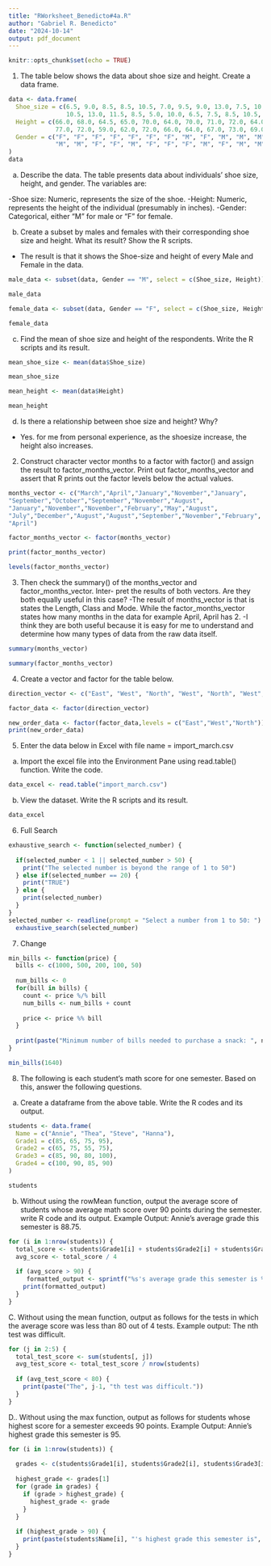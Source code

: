 ```yaml
---
title: "RWorksheet_Benedicto#4a.R"
author: "Gabriel R. Benedicto"
date: "2024-10-14"
output: pdf_document
---
```


```r
knitr::opts_chunk$set(echo = TRUE)
```

1. The table below shows the data about shoe size and height. Create a data frame.
```r
data <- data.frame(
  Shoe_size = c(6.5, 9.0, 8.5, 8.5, 10.5, 7.0, 9.5, 9.0, 13.0, 7.5, 10.5, 8.5, 12.0, 
                10.5, 13.0, 11.5, 8.5, 5.0, 10.0, 6.5, 7.5, 8.5, 10.5, 8.5, 10.5, 11.0, 9.0),
  Height = c(66.0, 68.0, 64.5, 65.0, 70.0, 64.0, 70.0, 71.0, 72.0, 64.0, 74.5, 71.0, 71.0, 
             77.0, 72.0, 59.0, 62.0, 72.0, 66.0, 64.0, 67.0, 73.0, 69.0, 72.0, 70.0, 69.0, 70.0),
  Gender = c("F", "F", "F", "F", "F", "F", "F", "M", "F", "M", "M", "M", "M", 
             "M", "M", "F", "F", "M", "F", "F", "F", "M", "F", "M", "M", "M", "M")
)
data

```
a. Describe the data.
The table presents data about individuals' shoe size, height, and gender. The variables are:

-Shoe size: Numeric, represents the size of the shoe.
-Height: Numeric, represents the height of the individual (presumably in inches).
-Gender: Categorical, either "M" for male or "F" for female.

b. Create a subset by males and females with their corresponding shoe size and height.
What its result? Show the R scripts.
- The result is that it shows the Shoe-size and height of every Male and Female in the data.
```r
male_data <- subset(data, Gender == "M", select = c(Shoe_size, Height))

male_data
```
```r
female_data <- subset(data, Gender == "F", select = c(Shoe_size, Height))

female_data
```
c. Find the mean of shoe size and height of the respondents. Write the R scripts and its
result.
```r
mean_shoe_size <- mean(data$Shoe_size)

mean_shoe_size

mean_height <- mean(data$Height)

mean_height
```
d. Is there a relationship between shoe size and height? Why?
- Yes. for me from personal experience, as the shoesize increase, the height also increases.

2. Construct character vector months to a factor with factor() and assign the result to
factor_months_vector. Print out factor_months_vector and assert that R prints out
the factor levels below the actual values.
```r
months_vector <- c("March","April","January","November","January",
"September","October","September","November","August",
"January","November","November","February","May","August",
"July","December","August","August","September","November","February",
"April")

factor_months_vector <- factor(months_vector)

print(factor_months_vector)

levels(factor_months_vector)
```
3. Then check the summary() of the months_vector and factor_months_vector. Inter-
pret the results of both vectors. Are they both equally useful in this case?
-The result of months_vector is that is states the Length, Class and Mode. While the factor_months_vector states how many months in the data for example April, April has 2. 
-I think they are both useful because it is easy for me to understand and determine how many types of data from the raw data itself.
```r
summary(months_vector)
```
```r
summary(factor_months_vector)
```
4. Create a vector and factor for the table below.
```r
direction_vector <- c("East", "West", "North", "West", "North", "West", "North", "West")

factor_data <- factor(direction_vector)

new_order_data <- factor(factor_data,levels = c("East","West","North"))
print(new_order_data)

```
5. Enter the data below in Excel with file name = import_march.csv
a. Import the excel file into the Environment Pane using read.table() function.
Write the code.
```r
data_excel <- read.table("import_march.csv")
```
b. View the dataset. Write the R scripts and its result.
```r
data_excel
```
6. Full Search
```r
exhaustive_search <- function(selected_number) {
  
  if(selected_number < 1 || selected_number > 50) {
    print("The selected number is beyond the range of 1 to 50")
  } else if(selected_number == 20) {
    print("TRUE")
  } else {
    print(selected_number)
  }
}
selected_number <- readline(prompt = "Select a number from 1 to 50: ")
  exhaustive_search(selected_number)
```
7. Change
```r
min_bills <- function(price) {
  bills <- c(1000, 500, 200, 100, 50)
  
  num_bills <- 0
  for(bill in bills) {
    count <- price %/% bill
    num_bills <- num_bills + count
    
    price <- price %% bill
  }
  
  print(paste("Minimum number of bills needed to purchase a snack: ", num_bills))
}

min_bills(1640)
```
8. The following is each student’s math score for one semester. Based on this, answer the
following questions.
a. Create a dataframe from the above table. Write the R codes and its output.
```r
students <- data.frame(
  Name = c("Annie", "Thea", "Steve", "Hanna"),
  Grade1 = c(85, 65, 75, 95),
  Grade2 = c(65, 75, 55, 75),
  Grade3 = c(85, 90, 80, 100),
  Grade4 = c(100, 90, 85, 90)
)

students
```
b. Without using the rowMean function, output the average score of students whose average
math score over 90 points during the semester. write R code and its output.
Example Output: Annie’s average grade this semester is 88.75.
```r
for (i in 1:nrow(students)) {
  total_score <- students$Grade1[i] + students$Grade2[i] + students$Grade3[i] + students$Grade4[i]
  avg_score <- total_score / 4
  
  if (avg_score > 90) {
     formatted_output <- sprintf("%s's average grade this semester is %.2f.", students$Name[i], avg_score)
    print(formatted_output)
  }
}
```
C. Without using the mean function, output as follows for the tests in which the average
score was less than 80 out of 4 tests.
Example output: The nth test was difficult.
```r
for (j in 2:5) { 
  total_test_score <- sum(students[, j])
  avg_test_score <- total_test_score / nrow(students)
  
  if (avg_test_score < 80) {
    print(paste("The", j-1, "th test was difficult."))
  }
}
```
D.. Without using the max function, output as follows for students whose highest score for
a semester exceeds 90 points.
Example Output: Annie’s highest grade this semester is 95.
```r
for (i in 1:nrow(students)) {
  
  grades <- c(students$Grade1[i], students$Grade2[i], students$Grade3[i], students$Grade4[i])
  
  highest_grade <- grades[1]
  for (grade in grades) {
    if (grade > highest_grade) {
      highest_grade <- grade
    }
  }
  
  if (highest_grade > 90) {
    print(paste(students$Name[i], "'s highest grade this semester is", highest_grade))
  }
}

```

